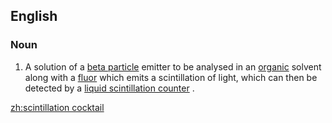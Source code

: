==English==

===Noun===
{{en-noun|sg=[[scintillation]] [[cocktail]]}}

#{{context|analytical chemistry|chemistry}} A solution of a [[beta particle]] emitter to be analysed in an [[organic]] solvent along with a [[fluor]] which emits a scintillation of light, which can then be detected by a [[liquid scintillation counter]] .

[[zh:scintillation cocktail]]